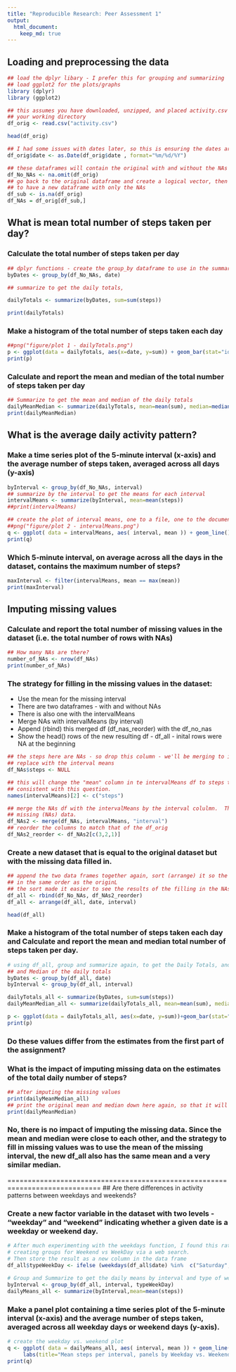 ```yaml
---
title: "Reproducible Research: Peer Assessment 1"
output: 
  html_document:
    keep_md: true
---
```



## Loading and preprocessing the data
```r
## load the dplyr libary - I prefer this for grouping and summarizing
## load ggplot2 for the plots/graphs
library (dplyr)
library (ggplot2)

## this assumes you have downloaded, unzipped, and placed activity.csv into
## your working directory
df_orig <- read.csv("activity.csv")

head(df_orig)

## I had some issues with dates later, so this is ensuring the dates are of the date class
df_orig$date <- as.Date(df_orig$date , format="%m/%d/%Y")

## these dataframes will contain the original with and without the NAs - to be used in subsequent steps
df_No_NAs <- na.omit(df_orig)
## go back to the original dataframe and create a logical vector, then use it to subset the original
## to have a new dataframe with only the NAs
df_sub <- is.na(df_orig)
df_NAs = df_orig[df_sub,]
```

## What is mean total number of steps taken per day?

### Calculate the total number of steps taken per day

```r
## dplyr functions - create the group_by dataframe to use in the summarize function
byDates <- group_by(df_No_NAs, date)

## summarize to get the daily totals, 

dailyTotals <- summarize(byDates, sum=sum(steps))  

print(dailyTotals)

```

### Make a histogram of the total number of steps taken each day

```r
##png("figure/plot 1 - dailyTotals.png")
p <- ggplot(data = dailyTotals, aes(x=date, y=sum)) + geom_bar(stat="identity")
print(p)
```

### Calculate and report the mean and median of the total number of steps taken per day

```r
## Summarize to get the mean and median of the daily totals
dailyMeanMedian <- summarize(dailyTotals, mean=mean(sum), median=median(sum)) 
print(dailyMeanMedian)

```

## What is the average daily activity pattern?

### Make a time series plot of the 5-minute interval (x-axis) and the average number of steps taken, averaged across all days (y-axis)

```r
byInterval <- group_by(df_No_NAs, interval)
## summarize by the interval to get the means for each interval
intervalMeans <- summarize(byInterval, mean=mean(steps)) 
##print(intervalMeans)

## create the plot of interval means, one to a file, one to the document
##png("figure/plot 2 - intervalMeans.png")
q <- ggplot( data = intervalMeans, aes( interval, mean )) + geom_line() 
print(q)

```

### Which 5-minute interval, on average across all the days in the dataset, contains the maximum number of steps?
```r
maxInterval <- filter(intervalMeans, mean == max(mean))
print(maxInterval)
```

## Imputing missing values

### Calculate and report the total number of missing values in the dataset (i.e. the total number of rows with NAs)
```r
## How many NAs are there?
number_of_NAs <- nrow(df_NAs)
print(number_of_NAs)
```

### The strategy for filling in the missing values in the dataset:
* Use the mean for the missing interval 
* There are two dataframes - with and without NAs
* There is also one with the intervalMeans
* Merge NAs with intervalMeans (by interval)
* Append (rbind) this merged df (df_nas_reorder) with the df_no_nas
* Show the head() rows of the new resulting df - df_all - inital rows were NA at the beginning
```r
## the steps here are NAs - so drop this column - we'll be merging to it later to 
## replace with the interval means
df_NAs$steps <- NULL

## this will change the "mean" column in te intervalMeans df to steps to be 
## consistent with this question.
names(intervalMeans)[2] <- c("steps")

## merge the NAs df with the intervalMeans by the interval colulmn.  This will "Fill in" the 
## missing (NAs) data.
df_NAs2 <- merge(df_NAs, intervalMeans, "interval")
## reorder the columns to match that of the df_orig
df_NAs2_reorder <- df_NAs2[c(3,2,1)]

```

### Create a new dataset that is equal to the original dataset but with the missing data filled in.
```r
## append the two data frames together again, sort (arrange) it so the head() is 
## in the same order as the originL
## the sort made it easier to see the results of the filling in the NAs data.
df_all <- rbind(df_No_NAs, df_NAs2_reorder)
df_all <- arrange(df_all, date, interval)

head(df_all)

```

### Make a histogram of the total number of steps taken each day and Calculate and report the mean and median total number of steps taken per day. 
```r
# using df_all, group and summarize again, to get the Daily Totals, and the DAily Mean 
## and Median of the daily totals
byDates <- group_by(df_all, date)
byInterval <- group_by(df_all, interval)

dailyTotals_all <- summarize(byDates, sum=sum(steps))  
dailyMeanMedian_all <- summarize(dailyTotals_all, mean=mean(sum), median=median(sum))  

p <- ggplot(data = dailyTotals_all, aes(x=date, y=sum))+geom_bar(stat="identity")
print(p)

```
### Do these values differ from the estimates from the first part of the assignment?
### What is the impact of imputing missing data on the estimates of the total daily number of steps?
```r
## after imputing the missing values
print(dailyMeanMedian_all)
## print the original mean and median down here again, so that it will be easier to compare
print(dailyMeanMedian)
```
### No, there is no impact of imputing the missing data.  Since the mean and median were close to each other, and the strategy to fill in missing values was to use the mean of the missing interval, the new df_all also has the same mean and a very similar median.

=============================================================================
## Are there differences in activity patterns between weekdays and weekends?

### Create a new factor variable in the dataset with two levels - "weekday" and "weekend" indicating whether a given date is a weekday or weekend day.
```r
# After much experimenting with the weekdays function, I found this rather elegant formula for 
# creating groups for Weekend vs WeekDay via a web search.
# Then store the result as a new column in the data frame
df_all$typeWeekDay <- ifelse (weekdays(df_all$date) %in%  c("Saturday", "Sunday"),'Weekend','Weekday')
 
# Group and Summarize to get the daily means by interval and type of weekday
byInterval <- group_by(df_all, interval, typeWeekDay)
dailyMeans_all <- summarize(byInterval,mean=mean(steps))  

```

### Make a panel plot containing a time series plot of the 5-minute interval (x-axis) and the average number of steps taken, averaged across all weekday days or weekend days (y-axis). 
```r
# create the weekday vs. weekend plot
q <- ggplot( data = dailyMeans_all, aes( interval, mean )) + geom_line()  + facet_grid(typeWeekDay~.) +   
     labs(title="Mean steps per interval, panels by Weekday vs. Weekend")  + facet_wrap(~typeWeekDay,nrow=2)
print(q)

```

